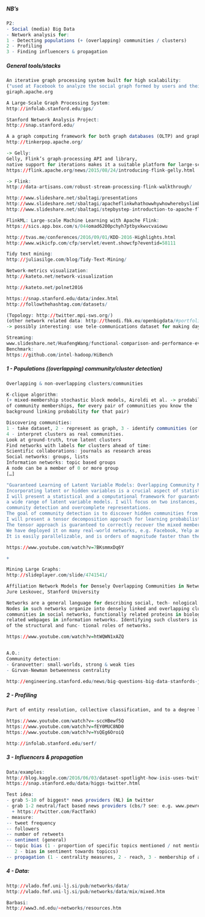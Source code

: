 
##### NB's
```r
P2:
- Social (media) Big Data
- Network analysis for:
1 - Detecting populations (+ (overlapping) communities / clusters)
2 - Profiling
3 - Finding influencers & propagation
```

##### General tools/stacks
```r

An iterative graph processing system built for high scalability:
("used at Facebook to analyze the social graph formed by users and their connections")
giraph.apache.org 

A Large-Scale Graph Processing System:
http://infolab.stanford.edu/gps/

Stanford Network Analysis Project:
http://snap.stanford.edu/

A a graph computing framework for both graph databases (OLTP) and graph analytic systems (OLAP):
http://tinkerpop.apache.org/

-> Gelly:
Gelly, Flink’s graph-processing API and library, 
native support for iterations makes it a suitable platform for large-scale graph analytics:
https://flink.apache.org/news/2015/08/24/introducing-flink-gelly.html

-> Flink:
http://data-artisans.com/robust-stream-processing-flink-walkthrough/

http://www.slideshare.net/sbaltagi/presentations
http://www.slideshare.net/sbaltagi/apacheflinkwhathowwhywhowherebyslimbaltagi-57825047
http://www.slideshare.net/sbaltagi/stepbystep-introduction-to-apache-flink

FlinkML: Large-scale Machine Learning with Apache Flink:
https://sics.app.box.com/s/044omad6200pchyh7ptbyxkwvcvaiowu

http://tvas.me/conferences/2016/09/01/KDD-2016-Highlights.html
http://www.wikicfp.com/cfp/servlet/event.showcfp?eventid=58111

Tidy text mining:
http://juliasilge.com/blog/Tidy-Text-Mining/

Network-metrics visualization:
http://kateto.net/network-visualization

http://kateto.net/polnet2016

https://snap.stanford.edu/data/index.html
http://followthehashtag.com/datasets/

(Topology: http://twitter.mpi-sws.org/)
(other network related data: http://theodi.fbk.eu/openbigdata/#portfolioModal11
-> possibly interesting: use tele-communications dataset for making day-time population models)

Streaming:
www.slideshare.net/HuafengWang/functional-comparison-and-performance-evaluation-of-streaming-frameworks 
Benchmark:
https://github.com/intel-hadoop/HiBench

```


##### 1 - Populations ((overlapping) community/cluster detection)
```r

Overlapping & non-overlapping clusters/communities

K-clique algorithm:
(+ mixed-membership stochastic block models, Airoldi et al. -> prodability distribution
of community memberships, for every pair of communities you know the 
background linking probability for that pair)

Discovering communities:
1 - take dataset, 2 - represent as graph, 3 - identify communities (or clusters), 
4 - interpret clusters as real communities. 
Look at ground-truth, true latent clusters
Find networks with labels for clusters ahead of time:
Scientific collaborations: journals as research areas
Social networks: groups, lists
Information networks: topic based groups
A node can be a member of 0 or more group
[…]

"Guaranteed Learning of Latent Variable Models: Overlapping Community Models and Overcomplete Representations
Incorporating latent or hidden variables is a crucial aspect of statistical modeling. 
I will present a statistical and a computational framework for guaranteed learning of 
a wide range of latent variable models. I will focus on two instances, viz., 
community detection and overcomplete representations.
The goal of community detection is to discover hidden communities from graph data. 
I will present a tensor decomposition approach for learning probabilistic mixed membership models. 
The tensor approach is guaranteed to correctly recover the mixed membership communities with tight guarantees. 
We have deployed it on many real-world networks, e.g. Facebook, Yelp and DBLP. 
It is easily parallelizable, and is orders of magnitude faster than the state-of-art stochastic variational approach."

https://www.youtube.com/watch?v=7BKsmmxDq6Y

+

Mining Large Graphs:
http://slideplayer.com/slide/4741541/

Affiliation Network Models for Densely Overlapping Communities in Networks
Jure Leskovec, Stanford University

Networks are a general language for describing social, tech- nological and biological systems. 
Nodes in such networks organize into densely linked and overlapping clusters that correspond to 
communities in social networks, functionally related proteins in biological networks, or topically 
related webpages in information networks. Identifying such clusters is crucial to the understanding 
of the structural and func- tional roles of networks.

https://www.youtube.com/watch?v=htWQWN1xAZQ


A.O.:
Community detection:
- Granovetter: small-worlds, strong & weak ties
- Girvan-Newman betweenness centrality

http://engineering.stanford.edu/news/big-questions-big-data-stanfords-jure-leskovec

```

##### 2 - Profiling
```r

Part of entity resolution, collective classification, and to a degree link prediction:

https://www.youtube.com/watch?v=-sccHBewf5Q
https://www.youtube.com/watch?v=fEY0MUC8ND0
https://www.youtube.com/watch?v=YsQEg6OroiQ

http://infolab.stanford.edu/serf/

```


##### 3 - Influencers & propagation
```r

Data/examples:
http://blog.kaggle.com/2016/06/03/dataset-spotlight-how-isis-uses-twitter/
https://snap.stanford.edu/data/higgs-twitter.html

Test idea:
- grab 5-10 of biggest* news providers (NL) in twitter
- grab 1-2 neutral/fact based news providers (cbs/? see: e.g. www.pewresearch.org/fact-tank/ 
  + https://twitter.com/FactTank)
- measure:
-- tweet frequency
-- followers
-- number of retweets
-- sentiment (general)
-- topic bias (1 - proportion of specific topics mentioned / not mentioned, 
   2 - bias in sentiment towards topiccs)
-- propagation (1 - centrality measures, 2 - reach, 3 - membership of ammount of clusters)

```


##### 4 - Data:
```r

http://vlado.fmf.uni-lj.si/pub/networks/data/ 
http://vlado.fmf.uni-lj.si/pub/networks/data/mix/mixed.htm

Barbasi:
http://www3.nd.edu/~networks/resources.htm





```
